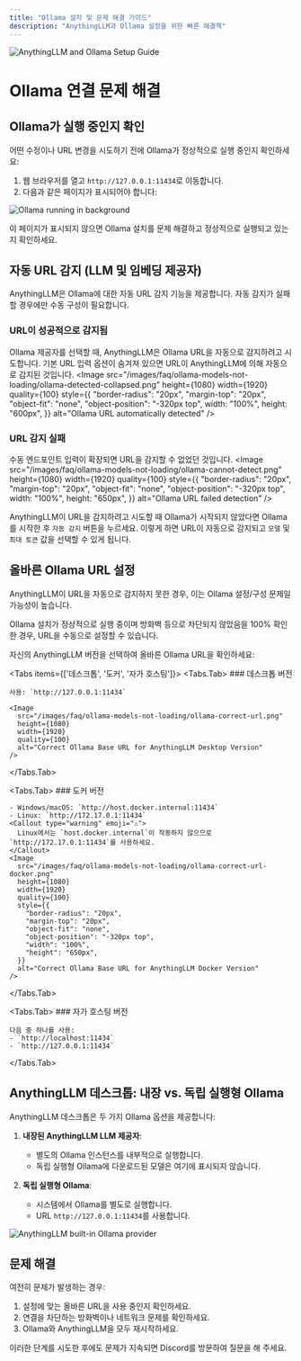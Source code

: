 ```yaml
---
title: "Ollama 설치 및 문제 해결 가이드"
description: "AnythingLLM과 Ollama 설정을 위한 빠른 해결책"
---
```



<Image
  src="/images/faq/ollama-models-not-loading/header-image.png"
  height={1080}
  width={1920}
  quality={100}
  alt="AnythingLLM and Ollama Setup Guide"
/>

# Ollama 연결 문제 해결

## Ollama가 실행 중인지 확인

어떤 수정이나 URL 변경을 시도하기 전에 Ollama가 정상적으로 실행 중인지 확인하세요:

1. 웹 브라우저를 열고 `http://127.0.0.1:11434`로 이동합니다.
2. 다음과 같은 페이지가 표시되어야 합니다:

<Image
  src="/images/faq/ollama-models-not-loading/ollama-running.png"
  height={1080}
  width={1920}
  quality={100}
  alt="Ollama running in background"
/>

이 페이지가 표시되지 않으면 Ollama 설치를 문제 해결하고 정상적으로 실행되고 있는지 확인하세요.

## 자동 URL 감지 (LLM 및 임베딩 제공자)

<Callout type="info" emoji="ℹ️">
  AnythingLLM은 Ollama에 대한 자동 URL 감지 기능을 제공합니다. 자동 감지가 실패할 경우에만 수동 구성이 필요합니다.
</Callout>

### URL이 성공적으로 감지됨

Ollama 제공자를 선택할 때, AnythingLLM은 Ollama URL을 자동으로 감지하려고 시도합니다. 기본 URL 입력 옵션이 숨겨져 있으면 URL이 AnythingLLM에 의해 자동으로 감지된 것입니다.
<Image
  src="/images/faq/ollama-models-not-loading/ollama-detected-collapsed.png"
  height={1080}
  width={1920}
  quality={100}
  style={{
    "border-radius": "20px",
    "margin-top": "20px",
    "object-fit": "none",
    "object-position": "-320px top",
    width: "100%",
    height: "600px",
  }}
  alt="Ollama URL automatically detected"
/>

### URL 감지 실패

수동 엔드포인트 입력이 확장되면 URL을 감지할 수 없었던 것입니다.
<Image
  src="/images/faq/ollama-models-not-loading/ollama-cannot-detect.png"
  height={1080}
  width={1920}
  quality={100}
  style={{
    "border-radius": "20px",
    "margin-top": "20px",
    "object-fit": "none",
    "object-position": "-320px top",
    width: "100%",
    height: "650px",
  }}
  alt="Ollama URL failed detection"
/>

AnythingLLM이 URL을 감지하려고 시도할 때 Ollama가 시작되지 않았다면 Ollama를 시작한 후 `자동 감지` 버튼을 누르세요. 이렇게 하면 URL이 자동으로 감지되고 `모델` 및 `최대 토큰` 값을 선택할 수 있게 됩니다.

## 올바른 Ollama URL 설정

<Callout type="error" emoji="🚨">
  AnythingLLM이 URL을 자동으로 감지하지 못한 경우, 이는 Ollama 설정/구성 문제일 가능성이 높습니다.
</Callout>

Ollama 설치가 정상적으로 실행 중이며 방화벽 등으로 차단되지 않았음을 100% 확인한 경우, URL을 수동으로 설정할 수 있습니다.

자신의 AnythingLLM 버전을 선택하여 올바른 Ollama URL을 확인하세요:

<Tabs items={['데스크톱', '도커', '자가 호스팅']}>
  <Tabs.Tab>
    ### 데스크톱 버전

    사용: `http://127.0.0.1:11434`

    <Image
      src="/images/faq/ollama-models-not-loading/ollama-correct-url.png"
      height={1080}
      width={1920}
      quality={100}
      alt="Correct Ollama Base URL for AnythingLLM Desktop Version"
    />

  </Tabs.Tab>

  <Tabs.Tab>
    ### 도커 버전

    - Windows/macOS: `http://host.docker.internal:11434`
    - Linux: `http://172.17.0.1:11434`
    <Callout type="warning" emoji="⚠️">
      Linux에서는 `host.docker.internal`이 작동하지 않으므로 `http://172.17.0.1:11434`를 사용하세요.
    </Callout>
    <Image
      src="/images/faq/ollama-models-not-loading/ollama-correct-url-docker.png"
      height={1080}
      width={1920}
      quality={100}
      style={{
        "border-radius": "20px",
        "margin-top": "20px",
        "object-fit": "none",
        "object-position": "-320px top",
        "width": "100%",
        "height": "650px",
      }}
      alt="Correct Ollama Base URL for AnythingLLM Docker Version"
    />

  </Tabs.Tab>

  <Tabs.Tab>
    ### 자가 호스팅 버전

    다음 중 하나를 사용:
    - `http://localhost:11434`
    - `http://127.0.0.1:11434`

  </Tabs.Tab>
</Tabs>

## AnythingLLM 데스크톱: 내장 vs. 독립 실행형 Ollama

AnythingLLM 데스크톱은 두 가지 Ollama 옵션을 제공합니다:

1. **내장된 AnythingLLM LLM 제공자**:

   - 별도의 Ollama 인스턴스를 내부적으로 실행합니다.
   - 독립 실행형 Ollama에 다운로드된 모델은 여기에 표시되지 않습니다.

2. **독립 실행형 Ollama**:
   - 시스템에서 Ollama를 별도로 실행합니다.
   - URL `http://127.0.0.1:11434`를 사용합니다.

<Image
  src="/images/faq/ollama-models-not-loading/anythingllm-ollama-provider.png"
  height={1080}
  width={1920}
  quality={100}
  alt="AnythingLLM built-in Ollama provider"
/>

## 문제 해결

여전히 문제가 발생하는 경우:

1. 설정에 맞는 올바른 URL을 사용 중인지 확인하세요.
2. 연결을 차단하는 방화벽이나 네트워크 문제를 확인하세요.
3. Ollama와 AnythingLLM을 모두 재시작하세요.

<Callout type="info" emoji="💡">
  이러한 단계를 시도한 후에도 문제가 지속되면 Discord를 방문하여 질문을 해 주세요.
</Callout>
